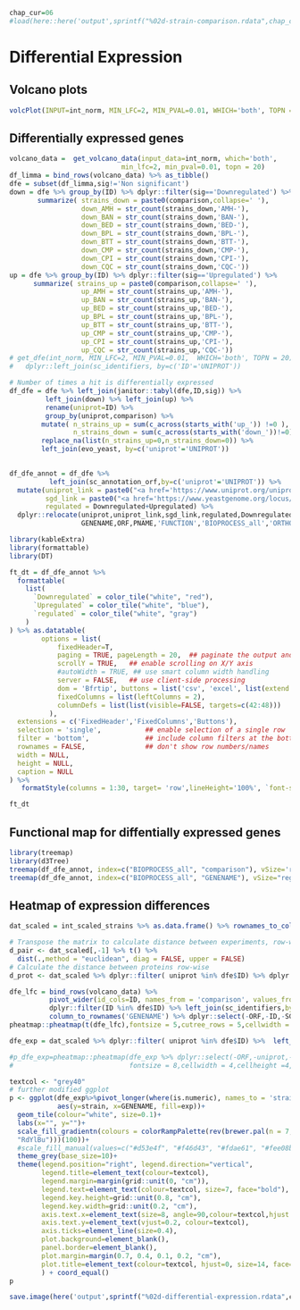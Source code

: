 ```r
chap_cur=06
#load(here::here('output',sprintf("%02d-strain-comparison.rdata",chap_cur-1)))
```

# Differential Expression

## Volcano plots

```r

volcPlot(INPUT=int_norm, MIN_LFC=2, MIN_PVAL=0.01, WHICH='both', TOPN = 20)

```


## Differentially expressed genes

```r
volcano_data =  get_volcano_data(input_data=int_norm, which='both',
                            min_lfc=2, min_pval=0.01, topn = 20)
df_limma = bind_rows(volcano_data) %>% as_tibble()
dfe = subset(df_limma,sig!='Non significant')
down = dfe %>% group_by(ID) %>% dplyr::filter(sig=='Downregulated') %>%
       summarize( strains_down = paste0(comparison,collapse=' '),
                  down_AMH = str_count(strains_down,'AMH-'),
                  down_BAN = str_count(strains_down,'BAN-'),
                  down_BED = str_count(strains_down,'BED-'),
                  down_BPL = str_count(strains_down,'BPL-'),
                  down_BTT = str_count(strains_down,'BTT-'),
                  down_CMP = str_count(strains_down,'CMP-'),
                  down_CPI = str_count(strains_down,'CPI-'),
                  down_CQC = str_count(strains_down,'CQC-'))
up = dfe %>% group_by(ID) %>% dplyr::filter(sig=='Upregulated') %>%  
      summarize( strains_up = paste0(comparison,collapse=' '),
                  up_AMH = str_count(strains_up,'AMH-'),
                  up_BAN = str_count(strains_up,'BAN-'),
                  up_BED = str_count(strains_up,'BED-'),
                  up_BPL = str_count(strains_up,'BPL-'),
                  up_BTT = str_count(strains_up,'BTT-'),
                  up_CMP = str_count(strains_up,'CMP-'),
                  up_CPI = str_count(strains_up,'CPI-'),
                  up_CQC = str_count(strains_up,'CQC-'))
# get_dfe(int_norm, MIN_LFC=2, MIN_PVAL=0.01,  WHICH='both', TOPN = 20) %>% remove_rownames() %>% 
#   dplyr::left_join(sc_identifiers, by=c('ID'='UNIPROT'))

# Number of times a hit is differentially expressed
df_dfe = dfe %>% left_join(janitor::tabyl(dfe,ID,sig)) %>%
         left_join(down) %>% left_join(up) %>%
         rename(uniprot=ID) %>% 
         group_by(uniprot,comparison) %>% 
        mutate( n_strains_up = sum(c_across(starts_with('up_')) !=0 ),
                n_strains_down = sum(c_across(starts_with('down_'))!=0)) %>%
        replace_na(list(n_strains_up=0,n_strains_down=0)) %>%
        left_join(evo_yeast, by=c('uniprot'='UNIPROT')) 
  

df_dfe_annot = df_dfe %>%
          left_join(sc_annotation_orf,by=c('uniprot'='UNIPROT')) %>%
  mutate(uniprot_link = paste0("<a href='https://www.uniprot.org/uniprot/",uniprot,"'>",uniprot,"</a>"),
         sgd_link = paste0("<a href='https://www.yeastgenome.org/locus/",SGD,"'>",SGD,"</a>"),
         regulated = Downregulated+Upregulated) %>% 
  dplyr::relocate(uniprot,uniprot_link,sgd_link,regulated,Downregulated,Upregulated, 
                  GENENAME,ORF,PNAME,'FUNCTION','BIOPROCESS_all','ORTHO','OTHER')
```

```r
library(kableExtra)
library(formattable)
library(DT)

ft_dt = df_dfe_annot %>% 
  formattable(
    list(
      `Downregulated` = color_tile("white", "red"),
      `Upregulated` = color_tile("white", "blue"),
      `regulated` = color_tile("white", "gray")
    )
) %>% as.datatable(
        options = list(
            fixedHeader=T,
            paging = TRUE, pageLength = 20,  ## paginate the output and #rows for each page
            scrollY = TRUE,   ## enable scrolling on X/Y axis
            #autoWidth = TRUE, ## use smart column width handling
            server = FALSE,   ## use client-side processing
            dom = 'Bfrtip', buttons = list('csv', 'excel', list(extend = 'colvis')),
            fixedColumns = list(leftColumns = 2),
            columnDefs = list(list(visible=FALSE, targets=c(42:48)))
          ),
  extensions = c('FixedHeader','FixedColumns','Buttons'),
  selection = 'single',           ## enable selection of a single row
  filter = 'bottom',              ## include column filters at the bottom
  rownames = FALSE,               ## don't show row numbers/names
  width = NULL, 
  height = NULL,
  caption = NULL
) %>% 
   formatStyle(columns = 1:30, target= 'row',lineHeight='100%', `font-size` = '12px')

ft_dt

```

## Functional map for diffentially expressed genes

```r
library(treemap)
library(d3Tree)
treemap(df_dfe_annot, index=c("BIOPROCESS_all", "comparison"), vSize='regulated', vColor="EffectSize", type="value") 
treemap(df_dfe_annot, index=c("BIOPROCESS_all", "GENENAME"), vSize="regulated", vColor="EffectSize", type="value",)
```

## Heatmap of expression differences
```r
dat_scaled = int_scaled_strains %>% as.data.frame() %>% rownames_to_column('uniprot')

# Transpose the matrix to calculate distance between experiments, row-wise
d_pair <- dat_scaled[,-1] %>% t() %>%
  dist(.,method = "euclidean", diag = FALSE, upper = FALSE)
# Calculate the distance between proteins row-wise 
d_prot <- dat_scaled %>% dplyr::filter( uniprot %in% dfe$ID) %>% dplyr::select(-uniprot) %>% dist(.,method = "euclidean", diag = FALSE, upper = FALSE)

dfe_lfc = bind_rows(volcano_data) %>% 
          pivot_wider(id_cols=ID, names_from = 'comparison', values_from = 'EffectSize') %>% 
          dplyr::filter(ID %in% dfe$ID) %>% left_join(sc_identifiers,by=c('ID'='UNIPROT')) %>%
          column_to_rownames('GENENAME') %>% dplyr::select(-ORF,-ID,-SGD)
pheatmap::pheatmap(t(dfe_lfc),fontsize = 5,cutree_rows = 5,cellwidth = 3,cellheight = 3,border_color = NA)

dfe_exp = dat_scaled %>% dplyr::filter( uniprot %in% dfe$ID) %>%  left_join(sc_identifiers,by=c('uniprot'='UNIPROT'))  

#p_dfe_exp=pheatmap::pheatmap(dfe_exp %>% dplyr::select(-ORF,-uniprot,-SGD) %>%column_to_rownames('GENENAME'),
#                             fontsize = 8,cellwidth = 4,cellheight =4,border_color = NA,treeheight_col = 10)

textcol <- "grey40"
# further modified ggplot
p <- ggplot(dfe_exp%>%pivot_longer(where(is.numeric), names_to = 'strain', values_to='exp'), 
            aes(y=strain, x=GENENAME, fill=exp))+
  geom_tile(colour="white", size=0.1)+
  labs(x="", y="")+
  scale_fill_gradientn(colours = colorRampPalette(rev(brewer.pal(n = 7, name =
  "RdYlBu")))(100))+
  #scale_fill_manual(values=c("#d53e4f", "#f46d43", "#fdae61", "#fee08b", "#e6f598", "#abdda4", "#ddf1da"), na.value = "grey90")+
  theme_grey(base_size=10)+
  theme(legend.position="right", legend.direction="vertical",
        legend.title=element_text(colour=textcol),
        legend.margin=margin(grid::unit(0, "cm")),
        legend.text=element_text(colour=textcol, size=7, face="bold"),
        legend.key.height=grid::unit(0.8, "cm"),
        legend.key.width=grid::unit(0.2, "cm"),
        axis.text.x=element_text(size=8, angle=90,colour=textcol,hjust = 1),
        axis.text.y=element_text(vjust=0.2, colour=textcol),
        axis.ticks=element_line(size=0.4),
        plot.background=element_blank(),
        panel.border=element_blank(),
        plot.margin=margin(0.7, 0.4, 0.1, 0.2, "cm"),
        plot.title=element_text(colour=textcol, hjust=0, size=14, face="bold")
        ) + coord_equal()
p
```


```r
save.image(here('output',sprintf("%02d-differential-expression.rdata",chap_cur)))
```